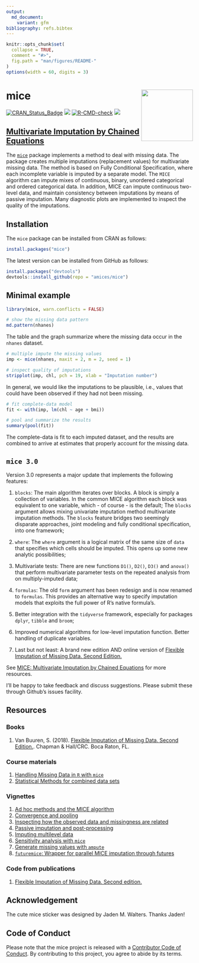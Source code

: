 ```yaml
---
output:
  md_document:
    variant: gfm
bibliography: refs.bibtex
---
```


<!-- README.md is generated from README.Rmd. Please edit that file -->

```r
knitr::opts_chunk$set(
  collapse = TRUE,
  comment = "#>",
  fig.path = "man/figures/README-"
)
options(width = 60, digits = 3)
```

# mice <a href='https://amices.org/mice/'><img src='man/figures/MICE_sticker_SMALL.png' align="right" height="139" /></a>

<!-- badges: start -->
[![CRAN_Status_Badge](https://www.r-pkg.org/badges/version/mice)](https://cran.r-project.org/package=mice)
[![](https://cranlogs.r-pkg.org/badges/mice)](https://cran.r-project.org/package=mice)
[![R-CMD-check](https://github.com/amices/mice/actions/workflows/R-CMD-check.yaml/badge.svg)](https://github.com/amices/mice/actions/workflows/R-CMD-check.yaml)
[![](https://img.shields.io/badge/github%20version-3.16.2-orange.svg)](https://amices.org/mice/)
<!-- badges: end -->

## [Multivariate Imputation by Chained Equations](https://amices.org/mice/)

The [`mice`](https://cran.r-project.org/package=mice) package
implements a method to deal with missing data. The package creates
multiple imputations (replacement values) for multivariate missing
data. The method is based on Fully Conditional Specification, where
each incomplete variable is imputed by a separate model. The `MICE`
algorithm can impute mixes of continuous, binary, unordered
categorical and ordered categorical data. In addition, MICE can impute
continuous two-level data, and maintain consistency between
imputations by means of passive imputation. Many diagnostic plots are
implemented to inspect the quality of the imputations.

## Installation

The `mice` package can be installed from CRAN as follows:

```r
install.packages("mice")
```

The latest version can be installed from GitHub as follows: 

```r
install.packages("devtools")
devtools::install_github(repo = "amices/mice")
```


## Minimal example

```r
library(mice, warn.conflicts = FALSE)

# show the missing data pattern
md.pattern(nhanes)
```

The table and the graph summarize where the missing data occur in 
the `nhanes` dataset.

```r
# multiple impute the missing values
imp <- mice(nhanes, maxit = 2, m = 2, seed = 1)

# inspect quality of imputations
stripplot(imp, chl, pch = 19, xlab = "Imputation number")
```

In general, we would like the imputations to be plausible, i.e., 
values that could have been observed if they had not been missing.

```r
# fit complete-data model
fit <- with(imp, lm(chl ~ age + bmi))

# pool and summarize the results
summary(pool(fit))
```

The complete-data is fit to each imputed dataset, and the 
results are combined to arrive at estimates that properly 
account for the missing data.

## `mice 3.0`

Version 3.0 represents a major update that implements the 
following features: 

1. `blocks`: The main algorithm iterates over blocks. A block is
    simply a collection of variables. In the common MICE algorithm each 
    block was equivalent to one variable, which - of course - is 
    the default; The `blocks` argument allows mixing univariate 
    imputation method multivariate imputation methods. The `blocks` 
    feature bridges two seemingly disparate approaches, joint modeling 
    and fully conditional specification, into one framework;

2. `where`: The `where` argument is a logical matrix of the same size 
    of `data` that specifies which cells should be imputed. This opens 
    up some new analytic possibilities;
    
3.  Multivariate tests: There are new functions `D1()`, `D2()`, `D3()`
    and `anova()` that perform multivariate parameter tests on the 
    repeated analysis from on multiply-imputed data;

4. `formulas`: The old `form` argument has been redesign and is now 
    renamed to `formulas`. This provides an alternative way to specify
    imputation models that exploits the full power of R's native 
    formula's. 

5.  Better integration with the `tidyverse` framework, especially 
    for packages `dplyr`, `tibble` and  `broom`;
   
6.  Improved numerical algorithms for low-level imputation function. 
    Better handling of duplicate variables.

7.  Last but not least: A brand new edition AND online version of
    [Flexible Imputation of Missing Data. Second Edition.](https://stefvanbuuren.name/fimd/)

See [MICE: Multivariate Imputation by Chained Equations](https://amices.org/mice/) 
for more resources.

I'll be happy to take feedback and discuss suggestions. Please submit these 
through Github's issues facility.


## Resources

### Books

1. Van Buuren, S. (2018). [Flexible Imputation of Missing Data. Second Edition.](https://stefvanbuuren.name/fimd/). Chapman & Hall/CRC. Boca Raton, FL.

### Course materials

1. [Handling Missing Data in `R` with `mice`](https://amices.org/Winnipeg/)
2. [Statistical Methods for combined data sets](https://stefvanbuuren.name/RECAPworkshop/)

### Vignettes

1. [Ad hoc methods and the MICE algorithm](https://www.gerkovink.com/miceVignettes/Ad_hoc_and_mice/Ad_hoc_methods.html)
2. [Convergence and pooling](https://www.gerkovink.com/miceVignettes/Convergence_pooling/Convergence_and_pooling.html)
3. [Inspecting how the observed data and missingness are related](https://www.gerkovink.com/miceVignettes/Missingness_inspection/Missingness_inspection.html)
4. [Passive imputation and post-processing](https://www.gerkovink.com/miceVignettes/Passive_Post_processing/Passive_imputation_post_processing.html)
5. [Imputing multilevel data](https://www.gerkovink.com/miceVignettes/Multi_level/Multi_level_data.html)
6. [Sensitivity analysis with `mice`](https://www.gerkovink.com/miceVignettes/Sensitivity_analysis/Sensitivity_analysis.html)
7. [Generate missing values with `ampute`](https://rianneschouten.github.io/mice_ampute/vignette/ampute.html)
8. [`futuremice`: Wrapper for parallel MICE imputation through futures](https://www.gerkovink.com/miceVignettes/futuremice/Vignette_futuremice.html)

### Code from publications

1. [Flexible Imputation of Missing Data. Second edition.](https://github.com/stefvanbuuren/fimdbook/tree/master/R)

## Acknowledgement

The cute mice sticker was designed by Jaden M. Walters. Thanks Jaden!

## Code of Conduct

Please note that the mice project is released with a [Contributor Code of Conduct](https://amices.org/mice/CODE_OF_CONDUCT.html). By contributing to this project, you agree to abide by its terms.

